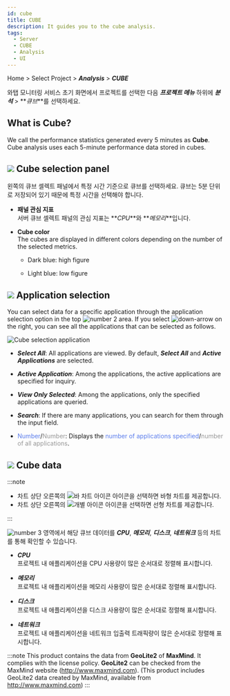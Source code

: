 ```yaml
---
id: cube
title: CUBE
description: It guides you to the cube analysis.
tags:
  - Server
  - CUBE
  - Analysis
  - UI
---
```




Home > Select Project > **_Analysis_** > **_CUBE_**

와탭 모니터링 서비스 초기 화면에서 프로젝트를 선택한 다음 **_프로젝트 메뉴_** 하위에 **_분석_** > **_큐브_**를 선택하세요. 

<!-- It provides information for connections, hitmap, transactions, TOP transactions, TPS, response times, and resource usage for each country. -->

## What is Cube?

We call the performance statistics generated every 5 minutes as **Cube**. Cube analysis uses each 5-minute performance data stored in cubes.

<ProdImg img='cube.png' desc='큐브' />

## ![](/img/number-01.png) Cube selection panel

왼쪽의 큐브 셀렉트 패널에서 특정 시간 기준으로 큐브를 선택하세요. 큐브는 5분 단위로 저장되어 있기 때문에 특정 시간을 선택해야 합니다. 

-   **패널 관심 지표**<br/>
    서버 큐브 셀렉트 패널의 관심 지표는 **_CPU_**와 **_메모리_**입니다.

<!-- 이미지 및 패널 지표 안내는 재기술 필요해서 현재는 생략 상태 -->

-   **Cube color**<br/>
    The cubes are displayed in different colors depending on the number of the selected metrics.

    -   <span class='highfg'>Dark blue</span>: <span class='highfg'>high figure</span>

    -   <span class='lowfg'>Light blue</span>: <span class='lowfg'>low figure</span>

## ![](/img/number-02.png) Application selection

You can select data for a specific application through the application selection option in the top ![number 2](/img/number-02.png) area. If you select ![down-arrow](/img/down-arrow.svg) on the right, you can see all the applications that can be selected as follows. 

![Cube selection application](/img/cube-select-app.png)

-   **_Select All_**: All applications are viewed. By default, **_Select All_** and **_Active Applications_** are selected. 

-   **_Active Application_**: Among the applications, the active applications are specified for inquiry. 

-   **_View Only Selected_**: Among the applications, only the specified applications are queried. 

-   **_Search_**: If there are many applications, you can search for them through the input field.

-   <font color='5B7DEC'>Number</font>/<font color='979797'>Number</font>: Displays the <font color='5B7DEC'>number of applications specified</font>/<font color='979797 '>number of all applications</font>.

<!-- ![cube-select-apm-data](https://img.whatap.io/media/images/Screenshot_2020-12-15_W_JAVA_DEMO_5490_-_Application_Monitoring21.png) -->

## ![](/img/number-03.png) Cube data

<!-- 상기와 같이 현재는 생략 상태 -->

:::note

-   차트 상단 오른쪽의 ![바 차트 아이콘](/img/ic-dashboard-bar-chart.svg) 아이콘을 선택하면 바형 차트를 제공합니다. 
-   차트 상단 오른쪽의 ![개별 아이콘](/img/ic-multiline-chart.svg) 아이콘을 선택하면 선형 차트를 제공합니다.

:::

![number 3](/img/number-03.png) 영역에서 해당 큐브 데이터를 **_CPU_**, **_메모리_**, **_디스크_**, **_네트워크_** 등의 차트를 통해 확인할 수 있습니다.

-   **_CPU_**\
    프로젝트 내 애플리케이션을 CPU 사용량이 많은 순서대로 정렬해 표시합니다. 

-   **_메모리_**\
    프로젝트 내 애플리케이션을 메모리 사용량이 많은 순서대로 정렬해 표시합니다.

-   **_디스크_**\
    프로젝트 내 애플리케이션을 디스크 사용량이 많은 순서대로 정렬해 표시합니다.

-   **_네트워크_**\
    프로젝트 내 애플리케이션을 네트워크 입출력 트래픽량이 많은 순서대로 정렬해 표시합니다.

:::note
This product contains the data from **GeoLite2** of **MaxMind**. It complies with the license policy. **GeoLite2** can be checked from the MaxMind website (http://www.maxmind.com). (This product includes GeoLite2 data created by MaxMind, available from http://www.maxmind.com)
:::
